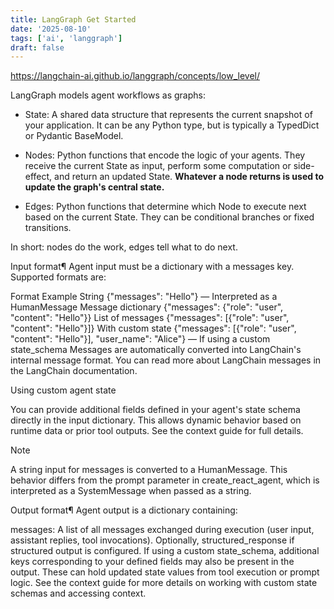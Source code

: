 ```yaml
---
title: LangGraph Get Started
date: '2025-08-10'
tags: ['ai', 'langgraph']
draft: false
---
```


https://langchain-ai.github.io/langgraph/concepts/low_level/

LangGraph models agent workflows as graphs:

- State: A shared data structure that represents the current snapshot of your application. It can be any Python type, but is typically a TypedDict or Pydantic BaseModel.

- Nodes: Python functions that encode the logic of your agents. They receive the current State as input, perform some computation or side-effect, and return an updated State. **Whatever a node returns is used to update the graph's central state.**

- Edges: Python functions that determine which Node to execute next based on the current State. They can be conditional branches or fixed transitions.

In short: nodes do the work, edges tell what to do next.

Input format¶
Agent input must be a dictionary with a messages key. Supported formats are:

Format Example
String {"messages": "Hello"} — Interpreted as a HumanMessage
Message dictionary {"messages": {"role": "user", "content": "Hello"}}
List of messages {"messages": [{"role": "user", "content": "Hello"}]}
With custom state {"messages": [{"role": "user", "content": "Hello"}], "user_name": "Alice"} — If using a custom state_schema
Messages are automatically converted into LangChain's internal message format. You can read more about LangChain messages in the LangChain documentation.

Using custom agent state

You can provide additional fields defined in your agent's state schema directly in the input dictionary. This allows dynamic behavior based on runtime data or prior tool outputs. See the context guide for full details.

Note

A string input for messages is converted to a HumanMessage. This behavior differs from the prompt parameter in create_react_agent, which is interpreted as a SystemMessage when passed as a string.

Output format¶
Agent output is a dictionary containing:

messages: A list of all messages exchanged during execution (user input, assistant replies, tool invocations).
Optionally, structured_response if structured output is configured.
If using a custom state_schema, additional keys corresponding to your defined fields may also be present in the output. These can hold updated state values from tool execution or prompt logic.
See the context guide for more details on working with custom state schemas and accessing context.
